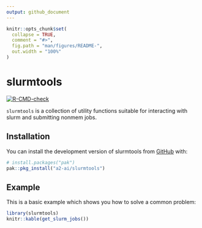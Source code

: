 ```yaml
---
output: github_document
---
```


<!-- README.md is generated from README.Rmd. Please edit that file -->

```r
knitr::opts_chunk$set(
  collapse = TRUE,
  comment = "#>",
  fig.path = "man/figures/README-",
  out.width = "100%"
)
```

# slurmtools

<!-- badges: start -->
[![R-CMD-check](https://github.com/A2-ai/slurmtools/actions/workflows/RunChecks.yaml/badge.svg)](https://github.com/A2-ai/slurmtools/actions/workflows/RunChecks.yaml)
<!-- badges: end -->

`slurmtools` is a collection of utility functions suitable for interacting with slurm and submitting nonmem jobs.

## Installation

You can install the development version of slurmtools from [GitHub](https://github.com/) with:

``` r
# install.packages("pak")
pak::pkg_install("a2-ai/slurmtools")
```

## Example

This is a basic example which shows you how to solve a common problem:

```r
library(slurmtools)
knitr::kable(get_slurm_jobs())
```
